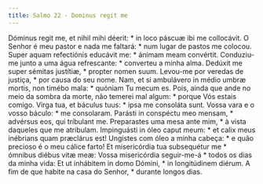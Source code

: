 ```yaml
---
title: Salmo 22 - Dominus regit me
---
```


<div class="grid grid-cols-2 gap-5">
  <span class="col-6 dropcaps text-justify">
    Dóminus regit me, et nihil mihi déerit: * in loco páscuæ ibi me collocávit.
  </span>
  <span class="col-6 dropcaps text-justify">
    O Senhor é meu pastor e nada me faltará: * num lugar de pastos me colocou.
  </span>
  <span class="col-6 text-justify">
    Super aquam refectiónis educávit me: * ánimam meam convértit.
  </span>
  <span class="col-6 text-justify">
    Conduziu-me junto a uma água refrescante: * converteu a minha alma.
  </span>
  <span class="col-6 text-justify">
    Dedúxit me super sémitas justítiæ, * propter nomen suum.
  </span>
  <span class="col-6 text-justify">
    Levou-me por veredas de justiça, * por causa do seu nome.
  </span>
  <span class="col-6 text-justify">
    Nam, et si ambulávero in médio umbræ mortis, non timébo mala: * quóniam Tu
    mecum es.
  </span>
  <span class="col-6 text-justify">
    Pois, ainda que ande no meio da sombra da morte, não temerei mal algum: *
    porque Vós estais comigo.
  </span>
  <span class="col-6 text-justify">
    Virga tua, et báculus tuus: * ipsa me consoláta sunt.
  </span>
  <span class="col-6 text-justify">
    Vossa vara e o vosso báculo: * me consolaram.
  </span>
  <span class="col-6 text-justify">
    Parásti in conspéctu meo mensam, * advérsus eos, qui tríbulant me.
  </span>
  <span class="col-6 text-justify">
    Preparastes uma mesa ante mim, * à vista daqueles que me atribulam.
  </span>
  <span class="col-6 text-justify">
    Impinguásti in óleo caput meum: * et calix meus inébrians quam præclárus
    est!
  </span>
  <span class="col-6 text-justify">
    Ungistes com óleo a minha cabeça: * e quão precioso é o meu cálice farto!
  </span>
  <span class="col-6 text-justify">
    Et misericórdia tua subsequétur me * ómnibus diébus vitæ meæ:
  </span>
  <span class="col-6 text-justify">
    Vossa misericórdia seguir-me-á * todos os dias da minha vida:
  </span>
  <span class="col-6 text-justify">
    Et ut inhábitem in domo Dómini, * in longitúdinem diérum.
  </span>
  <span class="col-6 text-justify">
    A fim de que habite na casa do Senhor, * durante longos dias.
  </span>
</div>
